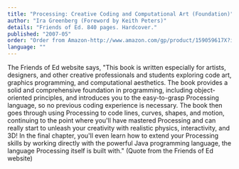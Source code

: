 ```yaml
---
title: "Processing: Creative Coding and Computational Art (Foundation)"
author: "Ira Greenberg (Foreword by Keith Peters)"
details: "Friends of Ed. 840 pages. Hardcover."
published: "2007-05"
order: "Order from Amazon-http://www.amazon.com/gp/product/159059617X?ie=UTF8&tag=processing09-20&linkCode=as2&camp=1789&creative=9325&creativeASIN=159059617X,Sample chapters available from Friends of Ed-http://www.friendsofed.com/book.html?isbn=159059617X"
language: ""
---
```


The Friends of Ed website says, "This book is written especially for artists, designers, and other creative professionals and students exploring code art, graphics programming, and computational aesthetics. The book provides a solid and comprehensive foundation in programming, including object-oriented principles, and introduces you to the easy-to-grasp Processing language, so no previous coding experience is necessary. The book then goes through using Processing to code lines, curves, shapes, and motion, continuing to the point where you'll have mastered Processing and can really start to unleash your creativity with realistic physics, interactivity, and 3D! In the final chapter, you'll even learn how to extend your Processing skills by working directly with the powerful Java programming language, the language Processing itself is built with." (Quote from the Friends of Ed website)
